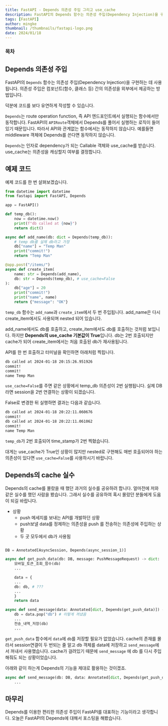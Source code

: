 ```yaml
---
title: FastAPI - Depends 의존성 주입 그리고 use_cache
description: FastAPI의 Depends 함수는 의존성 주입(Dependency Injection)을 구현하는 데 사용됩니다. 의존성 주입은 컴포넌트(함수, 클래스 등) 간의 의존성을 외부에서 제공하는 방법입니다.
tags: [FastAPI]
author: mingke
thumbnail: /thumbnails/fastapi-logo.png
date: 2024/01/18
---
```


### 목차

## Depends 의존성 주입

FastAPI의 `Depends` 함수는 의존성 주입(Dependency Injection)을 구현하는 데 사용됩니다. 의존성 주입은 컴포넌트(함수, 클래스 등) 간의 의존성을 외부에서 제공하는 방법입니다.

덕분에 코드를 보다 유연하게 작성할 수 있습니다.

`Depends`는 route operation function, 즉 API 엔드포인트에서 실행되는 함수에서만 동작합니다. FastAPI의 `APIRoute`객체에서 Depends를 풀어서 실행하는 로직이 들어 있기 때문입니다. 따라서 API와 관계없는 함수에서는 동작하지 않습니다. 예를들면 middleware 객체에 Depends를 쓴다면 동작하지 않습니다.

`Depends`는 인자로 dependency가 되는 Callable 객체와 use_cache를 받습니다. use_cache는 의존성을 캐싱할지 여부를 결정합니다.

## 예제 코드

예제 코드를 한 번 살펴보겠습니다.

```python
from datetime import datetime
from fastapi import FastAPI, Depends

app = FastAPI()

def temp_db():
    now = datetime.now()
    print(f"db called at {now}")
    return dict()

async def add_name(db: dict = Depends(temp_db)):
    # temp db를 실제 db라고 가정
    db["name"] = "Temp Man"
    print("commit!")
    return "Temp Man"

@app.post("/items/")
async def create_item(
    name: str = Depends(add_name),
    db: str = Depends(temp_db), # use_cache=False
):
    db["age"] = 20
    print("commit!")
    print("name", name)
    return {"message": "OK"}
```

`temp_db` 함수는 `add_name`과 `create_item`에서 두 번 주입됩니다. add_name은 다시 create_item에서도 사용되며 nested 되어 있습니다.

add_name에서도 db를 호출하고, create_item에서도 db를 호출하는 것처럼 보입니다. 하지만 **Depends의 use_cache 기본값이 True**입니다. db는 2번 호출되지만 cache가 되어 create_item에서는 처음 호출된 db가 재사용됩니다.

API를 한 번 호출하고 터미널을 확인하면 아래처럼 찍힙니다.

```bash
db called at 2024-01-18 20:15:26.951926
commit!
commit!
name Temp Man
```

`use_cache=False`를 주면 같은 상황에서 temp_db 의존성이 2번 실행됩니다. 실제 DB라면 session을 2번 연결하는 상황이 되겠습니다.

False로 변경한 뒤 실행하면 결과는 다음과 같습니다.

```bash
db called at 2024-01-18 20:22:11.060676
commit!
db called at 2024-01-18 20:22:11.061062
commit!
name Temp Man
```

`temp_db`가 2번 호출되어 time_stamp가 2번 찍혔습니다.

대게는 use_cache가 True인 상황이 많지만 nested로 구현해도 매번 호출되어야 하는 의존성이 있다면 `use_cache=False`를 사용하시기 바랍니다.

## Depends의 cache 실수

Depends의 cache를 몰랐을 때 했던 과거의 실수를 공유하려 합니다. 얼마전에 저와 같은 실수를 했던 사람을 봤습니다. 그래서 실수를 공유하여 혹시 몰랐던 분들에게 도움이 되길 바랍니다.

- 상황
  - push 메세지를 보내는 API를 개발하던 상황
  - push보낼 data를 정제하는 의존성을 push 를 전송하는 의존성에 주입하는 상황
  - 두 곳 모두에서 db가 사용됨

```python

DB = Annotated[AsyncSession, Depends(async_session_1)]

async def get_push_data(db: DB, message: PushMessageRequest) -> dict:
    모바일_토큰_조회_함수(db)
    ...

    data = {
    ...
    db: db, # ???
    ...
    }
    return data

async def send_message(data: Annotated[dict, Depends(get_push_data)]) -> dict:
    db = data.pop("db") # 이렇게 꺼냈음
    ...
    전송_내역_저장(db)
    ...
```

`get_push_data` 함수에서 `data`에 `db`를 저장할 필요가 없었습니다. cache의 존재를 몰라서 session연결이 두 번되는 줄 알고 db 객체를 data에 저장하고 `send_message`에서 꺼내서 사용했습니다. cache가 걸려있기 때문에 `send_message` 에 db 를 다시 주입해줘도 되는 상황이었습니다.

아래와 같이 하는게 Depends의 기능을 제대로 활용하는 것이겠죠.

```python
async def send_message(db: DB, data: Annotated[dict, Depends(get_push_data)]) -> dict:
    ...
```

## 마무리

Depends를 이용한 편리한 의존성 주입이 FastAPI를 대표하는 기능이라고 생각합니다. 오늘은 FastAPI의 Depends에 대해서 포스팅을 해봤습니다.
